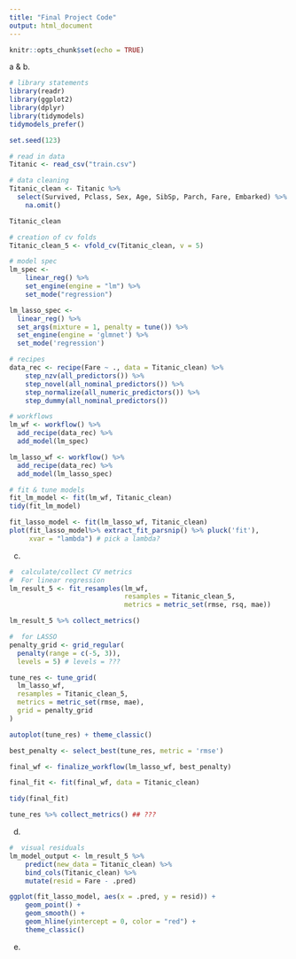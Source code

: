 ```yaml
---
title: "Final Project Code"
output: html_document
---
```


```r
knitr::opts_chunk$set(echo = TRUE)
```

a & b.

```r
# library statements 
library(readr)
library(ggplot2)
library(dplyr)
library(tidymodels)
tidymodels_prefer()

set.seed(123)

# read in data
Titanic <- read_csv("train.csv")
```

```r
# data cleaning
Titanic_clean <- Titanic %>% 
  select(Survived, Pclass, Sex, Age, SibSp, Parch, Fare, Embarked) %>% 
    na.omit()

Titanic_clean
```

```r
# creation of cv folds
Titanic_clean_5 <- vfold_cv(Titanic_clean, v = 5)
```

```r
# model spec
lm_spec <-
    linear_reg() %>%
    set_engine(engine = "lm") %>% 
    set_mode("regression")

lm_lasso_spec <- 
  linear_reg() %>%
  set_args(mixture = 1, penalty = tune()) %>%
  set_engine(engine = 'glmnet') %>%
  set_mode('regression') 
```

```r
# recipes
data_rec <- recipe(Fare ~ ., data = Titanic_clean) %>%
    step_nzv(all_predictors()) %>% 
    step_novel(all_nominal_predictors()) %>% 
    step_normalize(all_numeric_predictors()) %>% 
    step_dummy(all_nominal_predictors())  

# workflows
lm_wf <- workflow() %>%
  add_recipe(data_rec) %>%
  add_model(lm_spec) 

lm_lasso_wf <- workflow() %>% 
  add_recipe(data_rec) %>%
  add_model(lm_lasso_spec)
```

```r
# fit & tune models
fit_lm_model <- fit(lm_wf, Titanic_clean)
tidy(fit_lm_model)

fit_lasso_model <- fit(lm_lasso_wf, Titanic_clean)
plot(fit_lasso_model%>% extract_fit_parsnip() %>% pluck('fit'),
     xvar = "lambda") # pick a lambda?
```

c.

```r
#  calculate/collect CV metrics
#  For linear regression
lm_result_5 <- fit_resamples(lm_wf,
                             resamples = Titanic_clean_5, 
                             metrics = metric_set(rmse, rsq, mae))

lm_result_5 %>% collect_metrics()

#  for LASSO
penalty_grid <- grid_regular(
  penalty(range = c(-5, 3)),
  levels = 5) # levels = ???

tune_res <- tune_grid(
  lm_lasso_wf, 
  resamples = Titanic_clean_5,
  metrics = metric_set(rmse, mae),
  grid = penalty_grid 
)

autoplot(tune_res) + theme_classic()

best_penalty <- select_best(tune_res, metric = 'rmse')

final_wf <- finalize_workflow(lm_lasso_wf, best_penalty)

final_fit <- fit(final_wf, data = Titanic_clean)

tidy(final_fit)

tune_res %>% collect_metrics() ## ???
```



d.

```r
#  visual residuals
lm_model_output <- lm_result_5 %>% 
    predict(new_data = Titanic_clean) %>%
    bind_cols(Titanic_clean) %>%
    mutate(resid = Fare - .pred)

ggplot(fit_lasso_model, aes(x = .pred, y = resid)) +
    geom_point() +
    geom_smooth() +
    geom_hline(yintercept = 0, color = "red") +
    theme_classic()
```

e.


